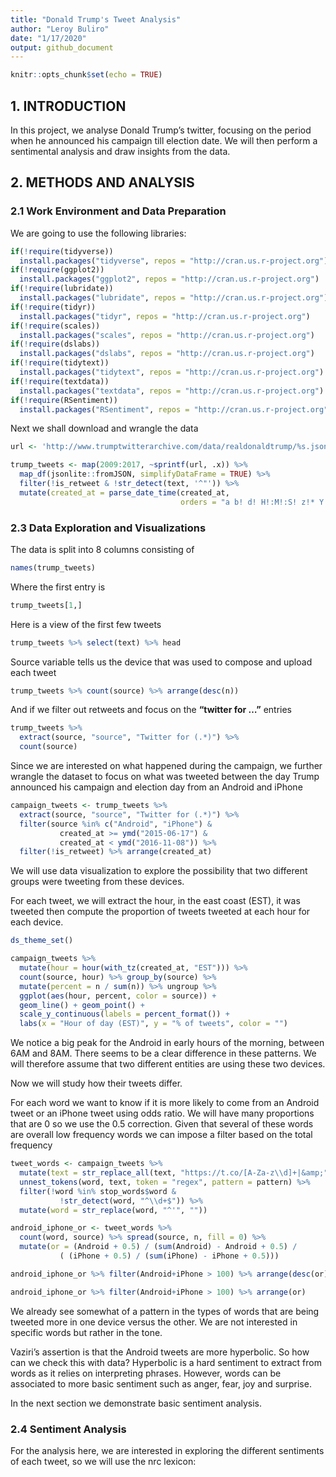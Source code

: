 ```yaml
---
title: "Donald Trump's Tweet Analysis"
author: "Leroy Buliro"
date: "1/17/2020"
output: github_document
---
```


```r
knitr::opts_chunk$set(echo = TRUE)
```

## 1. INTRODUCTION

In this project, we analyse Donald Trump's twitter, focusing on the period when he announced his campaign till election date. We will then perform a sentimental analysis and draw insights from the data.

## 2. METHODS AND ANALYSIS

### 2.1 Work Environment and Data Preparation

We are going to use the following libraries:

```r
if(!require(tidyverse)) 
  install.packages("tidyverse", repos = "http://cran.us.r-project.org")
if(!require(ggplot2)) 
  install.packages("ggplot2", repos = "http://cran.us.r-project.org")
if(!require(lubridate)) 
  install.packages("lubridate", repos = "http://cran.us.r-project.org")
if(!require(tidyr)) 
  install.packages("tidyr", repos = "http://cran.us.r-project.org")
if(!require(scales)) 
  install.packages("scales", repos = "http://cran.us.r-project.org")
if(!require(dslabs)) 
  install.packages("dslabs", repos = "http://cran.us.r-project.org")
if(!require(tidytext)) 
  install.packages("tidytext", repos = "http://cran.us.r-project.org")
if(!require(textdata)) 
  install.packages("textdata", repos = "http://cran.us.r-project.org")
if(!require(RSentiment)) 
  install.packages("RSentiment", repos = "http://cran.us.r-project.org")
```

Next we shall download and wrangle the data

```r
url <- 'http://www.trumptwitterarchive.com/data/realdonaldtrump/%s.json'

trump_tweets <- map(2009:2017, ~sprintf(url, .x)) %>%
  map_df(jsonlite::fromJSON, simplifyDataFrame = TRUE) %>%
  filter(!is_retweet & !str_detect(text, '^"')) %>%
  mutate(created_at = parse_date_time(created_at, 
                                      orders = "a b! d! H!:M!:S! z!* Y!", tz="EST"))
```

### 2.3 Data Exploration and Visualizations

The data is split into 8 columns consisting of

```r
names(trump_tweets)
```

Where the first entry is

```r
trump_tweets[1,]
```

Here is a view of the first few tweets

```r
trump_tweets %>% select(text) %>% head
```

Source variable tells us the device that was used to compose and upload each tweet

```r
trump_tweets %>% count(source) %>% arrange(desc(n))
```

And if we filter out retweets and focus on the **"twitter for ..."** entries

```r
trump_tweets %>% 
  extract(source, "source", "Twitter for (.*)") %>%
  count(source)
```

Since we are interested on what happened during the campaign, we further wrangle the dataset to focus on what was tweeted between the day Trump announced his campaign and election day from an Android and iPhone

```r
campaign_tweets <- trump_tweets %>% 
  extract(source, "source", "Twitter for (.*)") %>%
  filter(source %in% c("Android", "iPhone") &
           created_at >= ymd("2015-06-17") & 
           created_at < ymd("2016-11-08")) %>%
  filter(!is_retweet) %>% arrange(created_at)
```

We will use data visualization to explore the possibility that two different groups were tweeting from these devices.

For each tweet, we will extract the hour, in the east coast (EST), it was tweeted then compute the proportion of tweets tweeted at each hour for each device.

```r
ds_theme_set()

campaign_tweets %>%
  mutate(hour = hour(with_tz(created_at, "EST"))) %>% 
  count(source, hour) %>% group_by(source) %>%
  mutate(percent = n / sum(n)) %>% ungroup %>%
  ggplot(aes(hour, percent, color = source)) + 
  geom_line() + geom_point() +
  scale_y_continuous(labels = percent_format()) + 
  labs(x = "Hour of day (EST)", y = "% of tweets", color = "")
```

We notice a big peak for the Android in early hours of the morning, between 6AM and 8AM. There seems to be a clear difference in these patterns. We will therefore assume that two different entities are using these two devices.

Now we will study how their tweets differ.

For each word we want to know if it is more likely to come from an Android tweet or an iPhone tweet using odds ratio. We will have many proportions that are 0 so we use the 0.5 correction. Given that several of these words are overall low frequency words we can impose a filter based on the total frequency

```r
tweet_words <- campaign_tweets %>% 
  mutate(text = str_replace_all(text, "https://t.co/[A-Za-z\\d]+|&amp;", ""))  %>%
  unnest_tokens(word, text, token = "regex", pattern = pattern) %>%
  filter(!word %in% stop_words$word &
           !str_detect(word, "^\\d+$")) %>%
  mutate(word = str_replace(word, "^'", ""))

android_iphone_or <- tweet_words %>%
  count(word, source) %>% spread(source, n, fill = 0) %>%
  mutate(or = (Android + 0.5) / (sum(Android) - Android + 0.5) / 
           ( (iPhone + 0.5) / (sum(iPhone) - iPhone + 0.5)))
```


```r
android_iphone_or %>% filter(Android+iPhone > 100) %>% arrange(desc(or))

android_iphone_or %>% filter(Android+iPhone > 100) %>% arrange(or)
```

We already see somewhat of a pattern in the types of words that are being tweeted more in one device versus the other. We are not interested in specific words but rather in the tone.

Vaziri's assertion is that the Android tweets are more hyperbolic. So how can we check this with data? Hyperbolic is a hard sentiment to extract from words as it relies on interpreting phrases. However, words can be associated to more basic sentiment such as anger, fear, joy and surprise.

In the next section we demonstrate basic sentiment analysis.

### 2.4 Sentiment Analysis

For the analysis here, we are interested in exploring the different sentiments of each tweet, so we will use the nrc lexicon:
